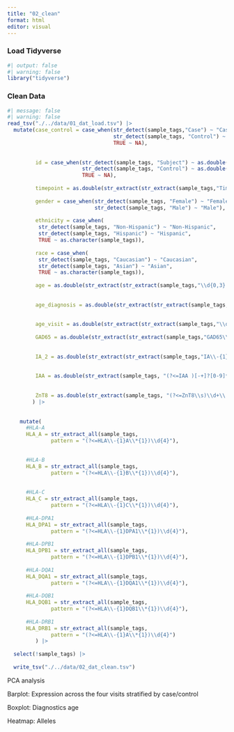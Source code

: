 ```yaml
---
title: "02_clean"
format: html
editor: visual
---
```


### Load Tidyverse

```r
#| output: false
#| warning: false
library("tidyverse")
```

### Clean Data

```r
#| message: false
#| warning: false
read_tsv("./../data/01_dat_load.tsv") |>
  mutate(case_control = case_when(str_detect(sample_tags,"Case") ~ "Case",
                                  str_detect(sample_tags, "Control") ~ "Control",
                                  TRUE ~ NA),
         
         
         id = case_when(str_detect(sample_tags, "Subject") ~ as.double(str_extract(str_extract(sample_tags,"Subject[^,]+"),"\\s\\d+")),
                        str_detect(sample_tags, "Control") ~ as.double(str_extract(str_extract(sample_tags,"Control[^,]+"), "\\s\\d+")),
                        TRUE ~ NA),
         
         timepoint = as.double(str_extract(str_extract(sample_tags,"Timepoint\\s+\\d+[.\\d+]?"), "\\s+\\d+[.\\d+]?")),
         
         gender = case_when(str_detect(sample_tags, "Female") ~ "Female",
                            str_detect(sample_tags, "Male") ~ "Male"),
         
         ethnicity = case_when(
          str_detect(sample_tags, "Non-Hispanic") ~ "Non-Hispanic",
          str_detect(sample_tags, "Hispanic") ~ "Hispanic",
          TRUE ~ as.character(sample_tags)),
          
         race = case_when(
          str_detect(sample_tags, "Caucasian") ~ "Caucasian",
          str_detect(sample_tags, "Asian") ~ "Asian",
          TRUE ~ as.character(sample_tags)),
         
         age = as.double(str_extract(str_extract(sample_tags,"\\d{0,3}.?\\d+\\s+Years\\s{0}"), "\\d{0,3}.?\\d{0,3}")),
         
         
         age_diagnosis = as.double(str_extract(str_extract(sample_tags,"\\d{0,3}.?\\d+\\s+Years\\s{1}at\\sdiagnosis"), "\\d{0,3}.?\\d{0,3}")),
         
         
         age_visit = as.double(str_extract(str_extract(sample_tags,"\\d{0,3}.?\\d+\\s+Years\\s{1}at\\svisit"), "\\d{0,3}.?\\d{0,3}")),
         
         GAD65 = as.double(str_extract(str_extract(sample_tags,"GAD65\\s+\\d+"), "\\s+\\d+")),
         
         
         IA_2 = as.double(str_extract(str_extract(sample_tags,"IA\\-{1}2{1}\\s+\\d+"), "\\s+\\d+")),
         
         
         IAA = as.double(str_extract(sample_tags, "(?<=IAA )[-+]?[0-9]*\\.?[0-9]+")),
         
         
         ZnT8 = as.double(str_extract(sample_tags, "(?<=ZnT8\\s)\\d+\\.\\d+"))
        ) |> 
         
  
    mutate(
      #HLA-A
      HLA_A = str_extract_all(sample_tags,
              pattern = "(?<=HLA\\-{1}A\\*{1})\\d{4}"),

      
      #HLA-B
      HLA_B = str_extract_all(sample_tags,
              pattern = "(?<=HLA\\-{1}B\\*{1})\\d{4}"),
      
      
      #HLA-C
      HLA_C = str_extract_all(sample_tags,
              pattern = "(?<=HLA\\-{1}C\\*{1})\\d{4}"),
      
      #HLA-DPA1
      HLA_DPA1 = str_extract_all(sample_tags,
              pattern = "(?<=HLA\\-{1}DPA1\\*{1})\\d{4}"),
      
      #HLA-DPB1
      HLA_DPB1 = str_extract_all(sample_tags,
              pattern = "(?<=HLA\\-{1}DPB1\\*{1})\\d{4}"),
      
      #HLA-DQA1
      HLA_DQA1 = str_extract_all(sample_tags,
              pattern = "(?<=HLA\\-{1}DQA1\\*{1})\\d{4}"),
      
      #HLA-DQB1
      HLA_DQB1 = str_extract_all(sample_tags,
              pattern = "(?<=HLA\\-{1}DQB1\\*{1})\\d{4}"),
      
      #HLA-DRB1
      HLA_DRB1 = str_extract_all(sample_tags,
              pattern = "(?<=HLA\\-{1}A\\*{1})\\d{4}")
         ) |> 
         
  select(!sample_tags) |>
  
  write_tsv("./../data/02_dat_clean.tsv")
```

PCA analysis

Barplot: Expression across the four visits stratified by case/control

Boxplot: Diagnostics age

Heatmap: Alleles
